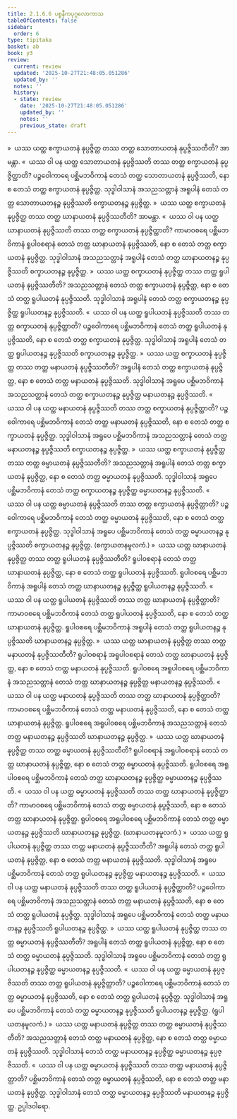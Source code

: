 ```yaml
---
title: 2.1.6.6 ပစ္စနီကပုဂ္ဂလောကာသ
tableOfContents: false
sidebar:
  order: 6
type: tipitaka
basket: ab
book: y3
review:
  current: review
  updated: '2025-10-27T21:48:05.051286'
  updated_by: ''
  notes: ''
  history:
  - state: review
    date: '2025-10-27T21:48:05.051286'
    updated_by: ''
    notes: ''
    previous_state: draft
---
```



<ReviewStatus review={frontmatter.review} showDetails={true} />

<HypothesisAnnotation frontmatter={frontmatter} />

<DynamicBreadcrumb />

<Division number="116" book="y3" e="ch" v="33" p="128">

<Paragraph number="1011" book="y3">
»  ယဿ ယတ္ထ စက္ခာယတနံ နုပ္ပဇ္ဇိတ္ထ တဿ တတ္ထ သောတာယတနံ နုပ္ပဇ္ဇိဿတီတိ? အာမန္တာ.
</Paragraph>

<Paragraph number="1012" book="y3">
«  ယဿ ဝါ ပန ယတ္ထ သောတာယတနံ နုပ္ပဇ္ဇိဿတိ တဿ တတ္ထ စက္ခာယတနံ နုပ္ပဇ္ဇိတ္ထာတိ?
</Paragraph>

<Paragraph number="1013" book="y3">
ပဉ္စဝေါကာရေ ပစ္ဆိမဘဝိကာနံ တေသံ တတ္ထ သောတာယတနံ နုပ္ပဇ္ဇိဿတိ, နော စ တေသံ တတ္ထ စက္ခာယတနံ နုပ္ပဇ္ဇိတ္ထ. သုဒ္ဓါဝါသာနံ အသညသတ္တာနံ အရူပါနံ တေသံ တတ္ထ သောတာယတနဉ္စ နုပ္ပဇ္ဇိဿတိ စက္ခာယတနဉ္စ နုပ္ပဇ္ဇိတ္ထ.
</Paragraph>

<Paragraph number="1014" book="y3">
»  ယဿ ယတ္ထ စက္ခာယတနံ နုပ္ပဇ္ဇိတ္ထ တဿ တတ္ထ ဃာနာယတနံ နုပ္ပဇ္ဇိဿတီတိ? အာမန္တာ.
</Paragraph>

<Paragraph number="1015" book="y3">
«  ယဿ ဝါ ပန ယတ္ထ ဃာနာယတနံ နုပ္ပဇ္ဇိဿတိ တဿ တတ္ထ စက္ခာယတနံ နုပ္ပဇ္ဇိတ္ထာတိ?
</Paragraph>

<Paragraph number="1016" book="y3">
ကာမာဝစရေ ပစ္ဆိမဘဝိကာနံ ရူပါဝစရာနံ တေသံ တတ္ထ ဃာနာယတနံ နုပ္ပဇ္ဇိဿတိ, နော စ တေသံ တတ္ထ စက္ခာယတနံ နုပ္ပဇ္ဇိတ္ထ. သုဒ္ဓါဝါသာနံ အသညသတ္တာနံ အရူပါနံ တေသံ တတ္ထ ဃာနာယတနဉ္စ နုပ္ပဇ္ဇိဿတိ စက္ခာယတနဉ္စ နုပ္ပဇ္ဇိတ္ထ.
</Paragraph>

<Paragraph number="1017" book="y3">
»  ယဿ ယတ္ထ စက္ခာယတနံ နုပ္ပဇ္ဇိတ္ထ တဿ တတ္ထ ရူပါယတနံ နုပ္ပဇ္ဇိဿတီတိ?
</Paragraph>

<Paragraph number="1018" book="y3">
အသညသတ္တာနံ တေသံ တတ္ထ စက္ခာယတနံ နုပ္ပဇ္ဇိတ္ထ, နော စ တေသံ တတ္ထ ရူပါယတနံ နုပ္ပဇ္ဇိဿတိ. သုဒ္ဓါဝါသာနံ အရူပါနံ တေသံ တတ္ထ စက္ခာယတနဉ္စ နုပ္ပဇ္ဇိတ္ထ ရူပါယတနဉ္စ နုပ္ပဇ္ဇိဿတိ.
</Paragraph>

<Paragraph number="1019" book="y3">
«  ယဿ ဝါ ပန ယတ္ထ ရူပါယတနံ နုပ္ပဇ္ဇိဿတိ တဿ တတ္ထ စက္ခာယတနံ နုပ္ပဇ္ဇိတ္ထာတိ?
</Paragraph>

<Paragraph number="1020" book="y3">
ပဉ္စဝေါကာရေ ပစ္ဆိမဘဝိကာနံ တေသံ တတ္ထ ရူပါယတနံ နုပ္ပဇ္ဇိဿတိ, နော စ တေသံ တတ္ထ စက္ခာယတနံ နုပ္ပဇ္ဇိတ္ထ. သုဒ္ဓါဝါသာနံ အရူပါနံ တေသံ တတ္ထ ရူပါယတနဉ္စ နုပ္ပဇ္ဇိဿတိ စက္ခာယတနဉ္စ နုပ္ပဇ္ဇိတ္ထ.
</Paragraph>

<Paragraph number="1021" book="y3">
»  ယဿ ယတ္ထ စက္ခာယတနံ နုပ္ပဇ္ဇိတ္ထ တဿ တတ္ထ မနာယတနံ နုပ္ပဇ္ဇိဿတီတိ?
</Paragraph>

<Paragraph number="1022" book="y3">
အရူပါနံ တေသံ တတ္ထ စက္ခာယတနံ နုပ္ပဇ္ဇိတ္ထ, နော စ တေသံ တတ္ထ မနာယတနံ နုပ္ပဇ္ဇိဿတိ. သုဒ္ဓါဝါသာနံ အရူပေ ပစ္ဆိမဘဝိကာနံ အသညသတ္တာနံ တေသံ တတ္ထ စက္ခာယတနဉ္စ နုပ္ပဇ္ဇိတ္ထ မနာယတနဉ္စ နုပ္ပဇ္ဇိဿတိ.
</Paragraph>

<Paragraph number="1023" book="y3">
«  ယဿ ဝါ ပန ယတ္ထ မနာယတနံ နုပ္ပဇ္ဇိဿတိ တဿ တတ္ထ စက္ခာယတနံ နုပ္ပဇ္ဇိတ္ထာတိ?
</Paragraph>

<Paragraph number="1024" book="y3">
ပဉ္စဝေါကာရေ ပစ္ဆိမဘဝိကာနံ တေသံ တတ္ထ မနာယတနံ နုပ္ပဇ္ဇိဿတိ, နော စ တေသံ တတ္ထ စက္ခာယတနံ နုပ္ပဇ္ဇိတ္ထ. သုဒ္ဓါဝါသာနံ အရူပေ ပစ္ဆိမဘဝိကာနံ အသညသတ္တာနံ တေသံ တတ္ထ မနာယတနဉ္စ နုပ္ပဇ္ဇိဿတိ စက္ခာယတနဉ္စ နုပ္ပဇ္ဇိတ္ထ.
</Paragraph>

<Paragraph number="1025" book="y3">
»  ယဿ ယတ္ထ စက္ခာယတနံ နုပ္ပဇ္ဇိတ္ထ တဿ တတ္ထ ဓမ္မာယတနံ နုပ္ပဇ္ဇိဿတီတိ?
</Paragraph>

<Paragraph number="1026" book="y3">
အသညသတ္တာနံ အရူပါနံ တေသံ တတ္ထ စက္ခာယတနံ နုပ္ပဇ္ဇိတ္ထ, နော စ တေသံ တတ္ထ ဓမ္မာယတနံ နုပ္ပဇ္ဇိဿတိ. သုဒ္ဓါဝါသာနံ အရူပေ ပစ္ဆိမဘဝိကာနံ တေသံ တတ္ထ စက္ခာယတနဉ္စ နုပ္ပဇ္ဇိတ္ထ ဓမ္မာယတနဉ္စ နုပ္ပဇ္ဇိဿတိ.
</Paragraph>

<Paragraph number="1027" book="y3">
«  ယဿ ဝါ ပန ယတ္ထ ဓမ္မာယတနံ နုပ္ပဇ္ဇိဿတိ တဿ တတ္ထ စက္ခာယတနံ နုပ္ပဇ္ဇိတ္ထာတိ?
</Paragraph>

<Paragraph number="1028" book="y3">
ပဉ္စဝေါကာရေ ပစ္ဆိမဘဝိကာနံ တေသံ တတ္ထ ဓမ္မာယတနံ နုပ္ပဇ္ဇိဿတိ, နော စ တေသံ တတ္ထ စက္ခာယတနံ နုပ္ပဇ္ဇိတ္ထ. သုဒ္ဓါဝါသာနံ အရူပေ ပစ္ဆိမဘဝိကာနံ တေသံ တတ္ထ ဓမ္မာယတနဉ္စ နုပ္ပဇ္ဇိဿတိ စက္ခာယတနဉ္စ နုပ္ပဇ္ဇိတ္ထ. (စက္ခာယတနမူလကံ.)
</Paragraph>

</Division>
<Division number="117" book="y3" e="ch" v="33" p="129">

<Paragraph number="1029" book="y3">
»  ယဿ ယတ္ထ ဃာနာယတနံ နုပ္ပဇ္ဇိတ္ထ တဿ တတ္ထ ရူပါယတနံ နုပ္ပဇ္ဇိဿတီတိ?
</Paragraph>

<Paragraph number="1030" book="y3">
ရူပါဝစရာနံ တေသံ တတ္ထ ဃာနာယတနံ နုပ္ပဇ္ဇိတ္ထ, နော စ တေသံ တတ္ထ ရူပါယတနံ နုပ္ပဇ္ဇိဿတိ. ရူပါဝစရေ ပစ္ဆိမဘဝိကာနံ အရူပါနံ တေသံ တတ္ထ ဃာနာယတနဉ္စ နုပ္ပဇ္ဇိတ္ထ ရူပါယတနဉ္စ နုပ္ပဇ္ဇိဿတိ.
</Paragraph>

<Paragraph number="1031" book="y3">
«  ယဿ ဝါ ပန ယတ္ထ ရူပါယတနံ နုပ္ပဇ္ဇိဿတိ တဿ တတ္ထ ဃာနာယတနံ နုပ္ပဇ္ဇိတ္ထာတိ?
</Paragraph>

<Paragraph number="1032" book="y3">
ကာမာဝစရေ ပစ္ဆိမဘဝိကာနံ တေသံ တတ္ထ ရူပါယတနံ နုပ္ပဇ္ဇိဿတိ, နော စ တေသံ တတ္ထ ဃာနာယတနံ နုပ္ပဇ္ဇိတ္ထ. ရူပါဝစရေ ပစ္ဆိမဘဝိကာနံ အရူပါနံ တေသံ တတ္ထ ရူပါယတနဉ္စ နုပ္ပဇ္ဇိဿတိ ဃာနာယတနဉ္စ နုပ္ပဇ္ဇိတ္ထ.
</Paragraph>

<Paragraph number="1033" book="y3">
»  ယဿ ယတ္ထ ဃာနာယတနံ နုပ္ပဇ္ဇိတ္ထ တဿ တတ္ထ မနာယတနံ နုပ္ပဇ္ဇိဿတီတိ?
</Paragraph>

<Paragraph number="1034" book="y3">
ရူပါဝစရာနံ အရူပါဝစရာနံ တေသံ တတ္ထ ဃာနာယတနံ နုပ္ပဇ္ဇိတ္ထ, နော စ တေသံ တတ္ထ မနာယတနံ နုပ္ပဇ္ဇိဿတိ. ရူပါဝစရေ အရူပါဝစရေ ပစ္ဆိမဘဝိကာနံ အသညသတ္တာနံ တေသံ တတ္ထ ဃာနာယတနဉ္စ နုပ္ပဇ္ဇိတ္ထ မနာယတနဉ္စ နုပ္ပဇ္ဇိဿတိ.
</Paragraph>

<Paragraph number="1035" book="y3">
«  ယဿ ဝါ ပန ယတ္ထ မနာယတနံ နုပ္ပဇ္ဇိဿတိ တဿ တတ္ထ ဃာနာယတနံ နုပ္ပဇ္ဇိတ္ထာတိ?
</Paragraph>

<Paragraph number="1036" book="y3">
ကာမာဝစရေ ပစ္ဆိမဘဝိကာနံ တေသံ တတ္ထ မနာယတနံ နုပ္ပဇ္ဇိဿတိ, နော စ တေသံ တတ္ထ ဃာနာယတနံ နုပ္ပဇ္ဇိတ္ထ. ရူပါဝစရေ အရူပါဝစရေ ပစ္ဆိမဘဝိကာနံ အသညသတ္တာနံ တေသံ တတ္ထ မနာယတနဉ္စ နုပ္ပဇ္ဇိဿတိ ဃာနာယတနဉ္စ နုပ္ပဇ္ဇိတ္ထ.
</Paragraph>

<Paragraph number="1037" book="y3">
»  ယဿ ယတ္ထ ဃာနာယတနံ နုပ္ပဇ္ဇိတ္ထ တဿ တတ္ထ ဓမ္မာယတနံ နုပ္ပဇ္ဇိဿတီတိ?
</Paragraph>

<Paragraph number="1038" book="y3">
ရူပါဝစရာနံ အရူပါဝစရာနံ တေသံ တတ္ထ ဃာနာယတနံ နုပ္ပဇ္ဇိတ္ထ, နော စ တေသံ တတ္ထ ဓမ္မာယတနံ နုပ္ပဇ္ဇိဿတိ. ရူပါဝစရေ အရူပါဝစရေ ပစ္ဆိမဘဝိကာနံ တေသံ တတ္ထ ဃာနာယတနဉ္စ နုပ္ပဇ္ဇိတ္ထ ဓမ္မာယတနဉ္စ နုပ္ပဇ္ဇိဿတိ.
</Paragraph>

<Paragraph number="1039" book="y3">
«  ယဿ ဝါ ပန ယတ္ထ ဓမ္မာယတနံ နုပ္ပဇ္ဇိဿတိ တဿ တတ္ထ ဃာနာယတနံ နုပ္ပဇ္ဇိတ္ထာတိ?
</Paragraph>

<Paragraph number="1040" book="y3">
ကာမာဝစရေ ပစ္ဆိမဘဝိကာနံ တေသံ တတ္ထ ဓမ္မာယတနံ နုပ္ပဇ္ဇိဿတိ, နော စ တေသံ တတ္ထ ဃာနာယတနံ နုပ္ပဇ္ဇိတ္ထ. ရူပါဝစရေ အရူပါဝစရေ ပစ္ဆိမဘဝိကာနံ တေသံ တတ္ထ ဓမ္မာယတနဉ္စ နုပ္ပဇ္ဇိဿတိ ဃာနာယတနဉ္စ နုပ္ပဇ္ဇိတ္ထ. (ဃာနာယတနမူလကံ.)
</Paragraph>

</Division>
<Division number="118" book="y3" e="ch" v="33" p="130">

<Paragraph number="1041" book="y3">
»  ယဿ ယတ္ထ ရူပါယတနံ နုပ္ပဇ္ဇိတ္ထ တဿ တတ္ထ မနာယတနံ နုပ္ပဇ္ဇိဿတီတိ?
</Paragraph>

<Paragraph number="1042" book="y3">
အရူပါနံ တေသံ တတ္ထ ရူပါယတနံ နုပ္ပဇ္ဇိတ္ထ, နော စ တေသံ တတ္ထ မနာယတနံ နုပ္ပဇ္ဇိဿတိ. သုဒ္ဓါဝါသာနံ အရူပေ ပစ္ဆိမဘဝိကာနံ တေသံ တတ္ထ ရူပါယတနဉ္စ နုပ္ပဇ္ဇိတ္ထ မနာယတနဉ္စ နုပ္ပဇ္ဇိဿတိ.
</Paragraph>

<Paragraph number="1043" book="y3">
«  ယဿ ဝါ ပန ယတ္ထ မနာယတနံ နုပ္ပဇ္ဇိဿတိ တဿ တတ္ထ ရူပါယတနံ နုပ္ပဇ္ဇိတ္ထာတိ?
</Paragraph>

<Paragraph number="1044" book="y3">
ပဉ္စဝေါကာရေ ပစ္ဆိမဘဝိကာနံ အသညသတ္တာနံ တေသံ တတ္ထ မနာယတနံ နုပ္ပဇ္ဇိဿတိ, နော စ တေသံ တတ္ထ ရူပါယတနံ နုပ္ပဇ္ဇိတ္ထ. သုဒ္ဓါဝါသာနံ အရူပေ ပစ္ဆိမဘဝိကာနံ တေသံ တတ္ထ မနာယတနဉ္စ နုပ္ပဇ္ဇိဿတိ ရူပါယတနဉ္စ နုပ္ပဇ္ဇိတ္ထ.
</Paragraph>

<Paragraph number="1045" book="y3">
»  ယဿ ယတ္ထ ရူပါယတနံ နုပ္ပဇ္ဇိတ္ထ တဿ တတ္ထ ဓမ္မာယတနံ နုပ္ပဇ္ဇိဿတီတိ?
</Paragraph>

<Paragraph number="1046" book="y3">
အရူပါနံ တေသံ တတ္ထ ရူပါယတနံ နုပ္ပဇ္ဇိတ္ထ, နော စ တေသံ တတ္ထ ဓမ္မာယတနံ နုပ္ပဇ္ဇိဿတိ. သုဒ္ဓါဝါသာနံ အရူပေ ပစ္ဆိမဘဝိကာနံ တေသံ တတ္ထ ရူပါယတနဉ္စ နုပ္ပဇ္ဇိတ္ထ ဓမ္မာယတနဉ္စ နုပ္ပဇ္ဇိဿတိ.
</Paragraph>

<Paragraph number="1047" book="y3">
«  ယဿ ဝါ ပန ယတ္ထ ဓမ္မာယတနံ နုပ္ပဇ္ဇိဿတိ တဿ တတ္ထ ရူပါယတနံ နုပ္ပဇ္ဇိတ္ထာတိ?
</Paragraph>

<Paragraph number="1048" book="y3">
ပဉ္စဝေါကာရေ ပစ္ဆိမဘဝိကာနံ တေသံ တတ္ထ ဓမ္မာယတနံ နုပ္ပဇ္ဇိဿတိ, နော စ တေသံ တတ္ထ ရူပါယတနံ နုပ္ပဇ္ဇိတ္ထ. သုဒ္ဓါဝါသာနံ အရူပေ ပစ္ဆိမဘဝိကာနံ တေသံ တတ္ထ ဓမ္မာယတနဉ္စ နုပ္ပဇ္ဇိဿတိ ရူပါယတနဉ္စ နုပ္ပဇ္ဇိတ္ထ. (ရူပါယတနမူလကံ.)
</Paragraph>

</Division>
<Division number="119" book="y3" e="ch" v="33" p="131">

<Paragraph number="1049" book="y3">
»  ယဿ ယတ္ထ မနာယတနံ နုပ္ပဇ္ဇိတ္ထ တဿ တတ္ထ ဓမ္မာယတနံ နုပ္ပဇ္ဇိဿတီတိ?
</Paragraph>

<Paragraph number="1050" book="y3">
အသညသတ္တာနံ တေသံ တတ္ထ မနာယတနံ နုပ္ပဇ္ဇိတ္ထ, နော စ တေသံ တတ္ထ ဓမ္မာယတနံ နုပ္ပဇ္ဇိဿတိ. သုဒ္ဓါဝါသာနံ တေသံ တတ္ထ မနာယတနဉ္စ နုပ္ပဇ္ဇိတ္ထ ဓမ္မာယတနဉ္စ နုပ္ပဇ္ဇိဿတိ.
</Paragraph>

<Paragraph number="1051" book="y3">
«  ယဿ ဝါ ပန ယတ္ထ ဓမ္မာယတနံ နုပ္ပဇ္ဇိဿတိ တဿ တတ္ထ မနာယတနံ နုပ္ပဇ္ဇိတ္ထာတိ?
</Paragraph>

<Paragraph number="1052" book="y3">
ပစ္ဆိမဘဝိကာနံ တေသံ တတ္ထ ဓမ္မာယတနံ နုပ္ပဇ္ဇိဿတိ, နော စ တေသံ တတ္ထ မနာယတနံ နုပ္ပဇ္ဇိတ္ထ. သုဒ္ဓါဝါသာနံ တေသံ တတ္ထ ဓမ္မာယတနဉ္စ နုပ္ပဇ္ဇိဿတိ မနာယတနဉ္စ နုပ္ပဇ္ဇိတ္ထ.

</Paragraph>
</Division>

<Paragraph number="1053" type="center" book="y3">
ဥပ္ပါဒဝါရော.
</Paragraph>